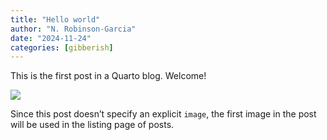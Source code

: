 ```yaml
---
title: "Hello world"
author: "N. Robinson-Garcia"
date: "2024-11-24"
categories: [gibberish]
---
```


This is the first post in a Quarto blog. Welcome!

![](thumbnail.jpg)

Since this post doesn't specify an explicit `image`, the first image in the post will be used in the listing page of posts.

